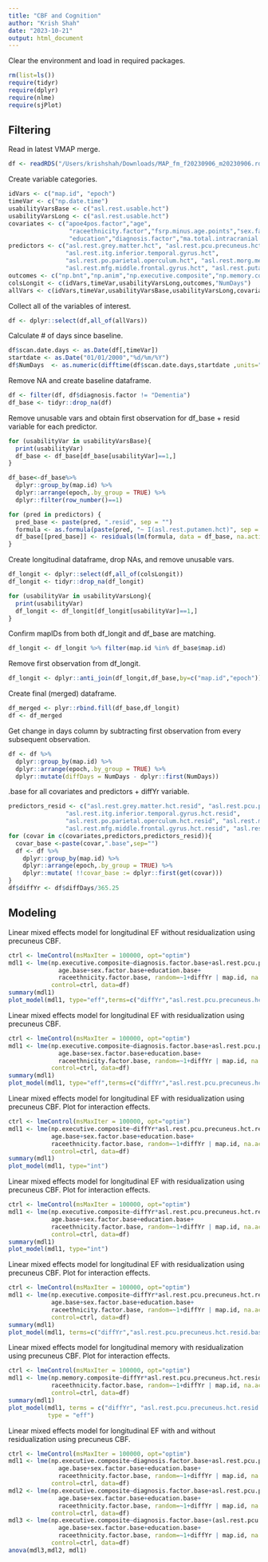 ```yaml
---
title: "CBF and Cognition"
author: "Krish Shah"
date: "2023-10-21"
output: html_document
---
```

Clear the environment and load in required packages.
```r
rm(list=ls())
require(tidyr)
require(dplyr)
require(nlme)
require(sjPlot)
```

## Filtering
Read in latest VMAP merge.
```r
df <- readRDS("/Users/krishshah/Downloads/MAP_fm_f20230906_m20230906.rds")
```

Create variable categories.
```r
idVars <- c("map.id", "epoch")
timeVar <- c("np.date.time")            
usabilityVarsBase <- c("asl.rest.usable.hct")
usabilityVarsLong <- c("asl.rest.usable.hct")
covariates <- c("apoe4pos.factor","age",
                 "raceethnicity.factor","fsrp.minus.age.points","sex.factor",
                 "education","diagnosis.factor","ma.total.intracranial.vol", "cdr.factor")
predictors <- c("asl.rest.grey.matter.hct", "asl.rest.pcu.precuneus.hct", "asl.rest.prg.precentral.gyrus.hct", "asl.rest.hippocampus.hct",
                "asl.rest.itg.inferior.temporal.gyrus.hct",
                "asl.rest.po.parietal.operculum.hct", "asl.rest.morg.medial.orbital.gyrus.hct",
                "asl.rest.mfg.middle.frontal.gyrus.hct", "asl.rest.putamen.hct")
outcomes <- c("np.bnt","np.anim","np.executive.composite","np.memory.composite")
colsLongit <- c(idVars,timeVar,usabilityVarsLong,outcomes,"NumDays")
allVars <- c(idVars,timeVar,usabilityVarsBase,usabilityVarsLong,covariates,predictors,outcomes)
```

Collect all of the variables of interest.
```r
df <- dplyr::select(df,all_of(allVars))
```

Calculate # of days since baseline.
```r
df$scan.date.days <- as.Date(df[,timeVar])
startdate <- as.Date("01/01/2000","%d/%m/%Y")
df$NumDays  <- as.numeric(difftime(df$scan.date.days,startdate ,units="days"))
```

Remove NA and create baseline dataframe.
```r
df <- filter(df, df$diagnosis.factor != "Dementia")
df_base <- tidyr::drop_na(df)
```

Remove unusable vars and obtain first observation for df_base + resid variable for each predictor.
```r
for (usabilityVar in usabilityVarsBase){
  print(usabilityVar)
  df_base <- df_base[df_base[usabilityVar]==1,]
}

df_base<-df_base%>%
  dplyr::group_by(map.id) %>%
  dplyr::arrange(epoch,.by_group = TRUE) %>% 
  dplyr::filter(row_number()==1)

for (pred in predictors) {
  pred_base <- paste(pred, ".resid", sep = "")
  formula <- as.formula(paste(pred, "~ I(asl.rest.putamen.hct)", sep = ""))
  df_base[[pred_base]] <- residuals(lm(formula, data = df_base, na.action = na.exclude))
}
```

Create longitudinal dataframe, drop NAs, and remove unusable vars.
```r
df_longit <- dplyr::select(df,all_of(colsLongit))
df_longit <- tidyr::drop_na(df_longit)

for (usabilityVar in usabilityVarsLong){
  print(usabilityVar)
  df_longit <- df_longit[df_longit[usabilityVar]==1,]
}
```

Confirm mapIDs from both df_longit and df_base are matching.
```r
df_longit <- df_longit %>% filter(map.id %in% df_base$map.id)
```

Remove first observation from df_longit.
```r
df_longit <- dplyr::anti_join(df_longit,df_base,by=c("map.id","epoch"))
```

Create final (merged) dataframe.
```r
df_merged <- plyr::rbind.fill(df_base,df_longit)
df <- df_merged
```

Get change in days column by subtracting first observation from every subsequent observation.
```r
df <- df %>% 
  dplyr::group_by(map.id) %>%
  dplyr::arrange(epoch,.by_group = TRUE) %>% 
  dplyr::mutate(diffDays = NumDays - dplyr::first(NumDays))
```

.base for all covariates and predictors + diffYr variable.
```r
predictors_resid <- c("asl.rest.grey.matter.hct.resid", "asl.rest.pcu.precuneus.hct.resid", "asl.rest.prg.precentral.gyrus.hct.resid", "asl.rest.hippocampus.hct.resid",
                "asl.rest.itg.inferior.temporal.gyrus.hct.resid",
                "asl.rest.po.parietal.operculum.hct.resid", "asl.rest.morg.medial.orbital.gyrus.hct.resid",
                "asl.rest.mfg.middle.frontal.gyrus.hct.resid", "asl.rest.putamen.hct.resid")
for (covar in c(covariates,predictors,predictors_resid)){
  covar_base <-paste(covar,".base",sep="")
  df <- df %>% 
    dplyr::group_by(map.id) %>%
    dplyr::arrange(epoch,.by_group = TRUE) %>% 
    dplyr::mutate( !!covar_base := dplyr::first(get(covar)))
}
df$diffYr <- df$diffDays/365.25

```

## Modeling
Linear mixed effects model for longitudinal EF without residualization using precuneus CBF.
```r
ctrl <- lmeControl(msMaxIter = 100000, opt="optim")
mdl1 <- lme(np.executive.composite~diagnosis.factor.base+asl.rest.pcu.precuneus.hct.base*diffYr+apoe4pos.factor.base+fsrp.minus.age.points.base+
              age.base+sex.factor.base+education.base+
              raceethnicity.factor.base, random=~1+diffYr | map.id, na.action=na.omit, 
            control=ctrl, data=df)
summary(mdl1)
plot_model(mdl1, type="eff",terms=c("diffYr","asl.rest.pcu.precuneus.hct.base"))
```

Linear mixed effects model for longitudinal EF with residualization using precuneus CBF.
```r
ctrl <- lmeControl(msMaxIter = 100000, opt="optim")
mdl1 <- lme(np.executive.composite~diagnosis.factor.base+asl.rest.pcu.precuneus.hct.resid.base*diffYr+apoe4pos.factor.base+fsrp.minus.age.points.base+
              age.base+sex.factor.base+education.base+
              raceethnicity.factor.base, random=~1+diffYr | map.id, na.action=na.omit, 
            control=ctrl, data=df)
summary(mdl1)
plot_model(mdl1, type="eff",terms=c("diffYr","asl.rest.pcu.precuneus.hct.resid.base"))
```

Linear mixed effects model for longitudinal EF with residualization using precuneus CBF. Plot for interaction effects.
```r
ctrl <- lmeControl(msMaxIter = 100000, opt="optim")
mdl1 <- lme(np.executive.composite~diffYr*asl.rest.pcu.precuneus.hct.resid.base*diagnosis.factor.base+apoe4pos.factor.base+fsrp.minus.age.points.base+
            age.base+sex.factor.base+education.base+
            raceethnicity.factor.base, random=~1+diffYr | map.id, na.action=na.omit, 
            control=ctrl, data=df)
summary(mdl1)
plot_model(mdl1, type="int")
```

Linear mixed effects model for longitudinal EF with residualization using precuneus CBF. Plot for interaction effects.
```r
ctrl <- lmeControl(msMaxIter = 100000, opt="optim")
mdl1 <- lme(np.executive.composite~diffYr*asl.rest.pcu.precuneus.hct.resid.base*apoe4pos.factor.base+fsrp.minus.age.points.base+diagnosis.factor.base+
            age.base+sex.factor.base+education.base+
            raceethnicity.factor.base, random=~1+diffYr | map.id, na.action=na.omit, 
            control=ctrl, data=df)
summary(mdl1)
plot_model(mdl1, type="int")
```

Linear mixed effects model for longitudinal EF with residualization using precuneus CBF. Plot for interaction effects.
```r
ctrl <- lmeControl(msMaxIter = 100000, opt="optim")
mdl1 <- lme(np.executive.composite~diffYr*asl.rest.pcu.precuneus.hct.resid.base*apoe4pos.factor.base+fsrp.minus.age.points.base+diagnosis.factor.base+
            age.base+sex.factor.base+education.base+
            raceethnicity.factor.base, random=~1+diffYr | map.id, na.action=na.omit, 
            control=ctrl, data=df)
summary(mdl1)
plot_model(mdl1, terms=c("diffYr","asl.rest.pcu.precuneus.hct.resid.base","apoe4pos.factor.base"), type = "eff")
```

Linear mixed effects model for longitudinal memory with residualization using precuneus CBF. Plot for interaction effects.
```r
ctrl <- lmeControl(msMaxIter = 100000, opt="optim")
mdl1 <- lme(np.memory.composite~diffYr*asl.rest.pcu.precuneus.hct.resid.base*age.base+apoe4pos.factor.base+fsrp.minus.age.points.base+diagnosis.factor.base+sex.factor.base+education.base+
            raceethnicity.factor.base, random=~1+diffYr | map.id, na.action=na.omit, 
            control=ctrl, data=df)
summary(mdl1)
plot_model(mdl1, terms = c("diffYr", "asl.rest.pcu.precuneus.hct.resid.base", "age.base"),
           type = "eff")
```

Linear mixed effects model for longitudinal EF with and without residualization using precuneus CBF.
```r
ctrl <- lmeControl(msMaxIter = 100000, opt="optim")
mdl1 <- lme(np.executive.composite~diagnosis.factor.base+asl.rest.pcu.precuneus.hct.resid.base*diffYr+apoe4pos.factor.base+fsrp.minus.age.points.base+
              age.base+sex.factor.base+education.base+
              raceethnicity.factor.base, random=~1+diffYr | map.id, na.action=na.omit, 
            control=ctrl, data=df)
mdl2 <- lme(np.executive.composite~diagnosis.factor.base+asl.rest.pcu.precuneus.hct.base*diffYr+apoe4pos.factor.base+fsrp.minus.age.points.base+
              age.base+sex.factor.base+education.base+
              raceethnicity.factor.base, random=~1+diffYr | map.id, na.action=na.omit, 
            control=ctrl, data=df)
mdl3 <- lme(np.executive.composite~diagnosis.factor.base+(asl.rest.pcu.precuneus.hct.base/asl.rest.putamen.hct.base)*diffYr+apoe4pos.factor.base+fsrp.minus.age.points.base+
              age.base+sex.factor.base+education.base+
              raceethnicity.factor.base, random=~1+diffYr | map.id, na.action=na.omit, 
            control=ctrl, data=df)
anova(mdl3,mdl2, mdl1)
```













